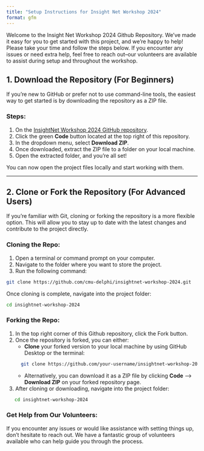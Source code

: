 ```yaml
---
title: "Setup Instructions for Insight Net Workshop 2024"
format: gfm
---
```


Welcome to the Insight Net Workshop 2024 Github Repository. We've made it easy for you to get started with this project, and we're happy to help! Please take your time and follow the steps below. If you encounter any issues or need extra help, feel free to reach out--our volunteers are available to assist during setup and throughout the workshop.

## 1. **Download the Repository (For Beginners)**

If you're new to GitHub or prefer not to use command-line tools, the easiest way to get started is by downloading the repository as a ZIP file.

### Steps:
1. On the [InsightNet Workshop 2024 GitHub repository](https://github.com/cmu-delphi/insightnet-workshop-2024).
2. Click the green **Code** button located at the top right of this repository.
3. In the dropdown menu, select **Download ZIP**.
4. Once downloaded, extract the ZIP file to a folder on your local machine.
5. Open the extracted folder, and you’re all set!

You can now open the project files locally and start working with them.

---

## 2. **Clone or Fork the Repository (For Advanced Users)**

If you're familiar with Git, cloning or forking the repository is a more flexible option. This will allow you to stay up to date with the latest changes and contribute to the project directly. 

<!-- Cloning: You get a local copy of the repository (on your computer), but you're working directly with the original repo. If you want to contribute to the original, you'll either need write access or need to fork it.
Forking: You get a personal copy of the repository on GitHub under your account, and you have full control over this copy. From there, you can create a pull request to propose changes back to the original repo.
-->

### **Cloning the Repo**:
<!-- You'll get a local copy of the repository. -->

1. Open a terminal or command prompt on your computer.
2. Navigate to the folder where you want to store the project.
3. Run the following command:
```bash
git clone https://github.com/cmu-delphi/insightnet-workshop-2024.git
```
Once cloning is complete, navigate into the project folder:
```bash
cd insightnet-workshop-2024
```

### **Forking the Repo**:
1. In the top right corner of this Github repository, click the Fork button.
2. Once the repository is forked, you can either:
   - **Clone** your forked version to your local machine by using GitHub Desktop or the terminal:
```bash
     git clone https://github.com/your-username/insightnet-workshop-2024.git
```
   - Alternatively, you can download it as a ZIP file by clicking **Code** --> **Download ZIP** on your forked repository page.
3. After cloning or downloading, navigate into the project folder:
```bash
   cd insightnet-workshop-2024
```

### **Get Help from Our Volunteers:**

If you encounter any issues or would like assistance with setting things up, don't hesitate to reach out. We have a fantastic group of volunteers available who can help guide you through the process.
